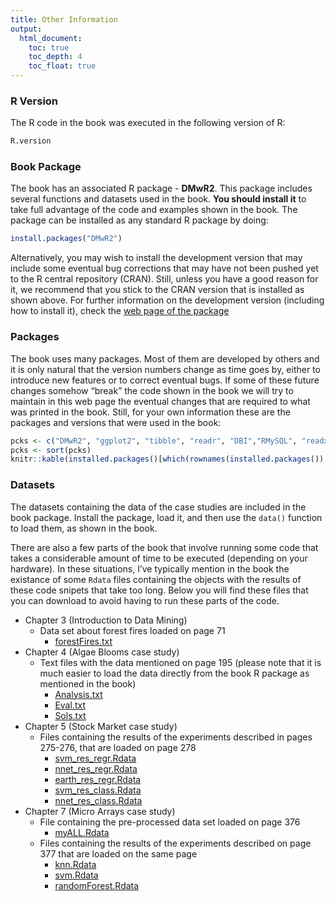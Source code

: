 ```yaml
---
title: Other Information
output:
  html_document:
    toc: true
    toc_depth: 4
    toc_float: true
---
```


### R Version

The R code in the book was executed in the following version of R:
```r
R.version
```


### Book Package

The book has an associated R package - **DMwR2**. This package includes several functions and datasets used in the book. **You should install it** to take full advantage of the code and examples shown in the book. The package can be installed as any standard R package by doing:

```r
install.packages("DMwR2")
```

Alternatively, you may wish to install the development version that may include some eventual bug corrections that may have not been pushed yet to the R central repository (CRAN). Still, unless you have a good reason for it, we recommend that you stick to the CRAN version that is installed as shown above. For further information on the development version (including how to install it), check the [web page of the package](https://github.com/ltorgo/DMwR2)


### Packages

The book uses many packages. Most of them are developed by others and it is only natural that the version numbers change as time goes by, either to introduce new features or to correct eventual bugs. If some of these future changes somehow "break" the code shown in the book we will try to maintain in this web page the eventual changes that are required to what was printed in the book. Still, for your own information these are the packages and versions that were used in the book:

```r
pcks <- c("DMwR2", "ggplot2", "tibble", "readr", "DBI","RMySQL", "readxl", "tidyr", "lubridate", "dplyr", "stringr", "Hmisc", "xts", "sp", "ggmap", "tm", "CORElearn", "GGally", "arules", "arulesViz", "cluster", "fpc", "forcats", "UBL", "e1071", "rpart.plot", "NeuralNetTools", "h2o", "adabag", "ipred", "randomForest", "gbm", "performanceEstimation", "rmarkdown", "shiny", "car", "corrplot", "rpart", "quantmod", "TTR", "nnet", "kernlab", "earth", "PerformanceAnalytics", "ROCR", "RWeka", "Biobase", "ALL", "genefilter", "class")
pcks <- sort(pcks)
knitr::kable(installed.packages()[which(rownames(installed.packages()) %in% pcks),c(1,3)],row.names = FALSE,format = "html")
```


### Datasets

The datasets containing the data of the case studies are included in the book package. Install the package, load it, and then use the `data()` function to load them, as shown in the book.

There are also a few parts of the book that involve running some code that takes a considerable amount of time to be executed (depending on your hardware). In these situations, I've typically mention in the book the existance of some `Rdata` files containing the objects with the results of these code snipets that take too long. Below you will find these files that you can download to avoid having to run these parts of the code.

- Chapter 3 (Introduction to Data Mining)
    + Data set about forest fires loaded on page 71
        - [forestFires.txt](https://web.cs.dal.ca/~ltorgo/AuxFiles/forestFires.txt)
- Chapter 4 (Algae Blooms case study)
    + Text files with the data mentioned on page 195 (please note that it is much easier to load the data directly from the book R package as mentioned in the book)
        - [Analysis.txt](https://web.cs.dal.ca/~ltorgo/AuxFiles/Analysis.txt)
        - [Eval.txt](https://web.cs.dal.ca/~ltorgo/AuxFiles/Eval.txt)
        - [Sols.txt](https://web.cs.dal.ca/~ltorgo/AuxFiles/Sols.txt)
- Chapter 5 (Stock Market case study)
    + Files containing the results of the experiments described in pages 275-276, that are loaded on page 278
        - [svm_res_regr.Rdata](https://web.cs.dal.ca/~ltorgo/AuxFiles/svm_res_regr.Rdata)
        - [nnet_res_regr.Rdata](https://web.cs.dal.ca/~ltorgo/AuxFiles/nnet_res_regr.Rdata)
        - [earth_res_regr.Rdata](https://web.cs.dal.ca/~ltorgo/AuxFiles/earth_res_regr.Rdata)
        - [svm_res_class.Rdata](https://web.cs.dal.ca/~ltorgo/AuxFiles/svm_res_class.Rdata)
        - [nnet_res_class.Rdata](https://web.cs.dal.ca/~ltorgo/AuxFiles/nnet_res_class.Rdata)
- Chapter 7 (Micro Arrays case study)
    + File containing the pre-processed data set loaded on page 376
        - [myALL.Rdata](https://web.cs.dal.ca/~ltorgo/AuxFiles/myALL.Rdata)
    + Files containing the results of the experiments described on page 377 that are loaded on the same page
        - [knn.Rdata](https://web.cs.dal.ca/~ltorgo/AuxFiles/knn.Rdata)
        - [svm.Rdata](https://web.cs.dal.ca/~ltorgo/AuxFiles/svm.Rdata)
        - [randomForest.Rdata](https://web.cs.dal.ca/~ltorgo/AuxFiles/randomForest.Rdata)
    
